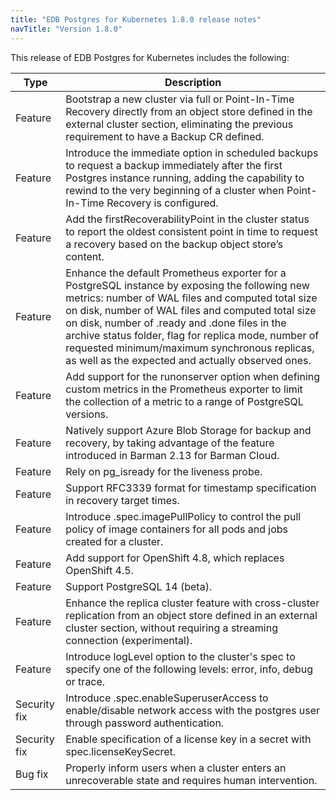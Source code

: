```yaml
---
title: "EDB Postgres for Kubernetes 1.8.0 release notes"
navTitle: "Version 1.8.0"
---
```


This release of EDB Postgres for Kubernetes includes the following:

| Type           | Description                                                                                                                        |
| -------------- | ---------------------------------------------------------------------------------------------------------------------------------- |
| Feature | Bootstrap a new cluster via full or Point-In-Time Recovery directly from an object store defined in the external cluster section, eliminating the previous requirement to have a Backup CR defined. |
| Feature | Introduce the immediate option in scheduled backups to request a backup immediately after the first Postgres instance running, adding the capability to rewind to the very beginning of a cluster when Point-In-Time Recovery is configured. |
| Feature | Add the firstRecoverabilityPoint in the cluster status to report the oldest consistent point in time to request a recovery based on the backup object store’s content. |
| Feature | Enhance the default Prometheus exporter for a PostgreSQL instance by exposing the following new metrics: number of WAL files and computed total size on disk, number of WAL files and computed total size on disk, number of .ready and .done files in the archive status folder, flag for replica mode, number of requested minimum/maximum synchronous replicas, as well as the expected and actually observed ones. |
| Feature | Add support for the runonserver option when defining custom metrics in the Prometheus exporter to limit the collection of a metric to a range of PostgreSQL versions. |
| Feature | Natively support Azure Blob Storage for backup and recovery, by taking advantage of the feature introduced in Barman 2.13 for Barman Cloud. |
| Feature | Rely on pg_isready for the liveness probe. |
| Feature | Support RFC3339 format for timestamp specification in recovery target times. |
| Feature | Introduce .spec.imagePullPolicy to control the pull policy of image containers for all pods and jobs created for a cluster. |
| Feature | Add support for OpenShift 4.8, which replaces OpenShift 4.5. |
| Feature | Support PostgreSQL 14 (beta). |
| Feature | Enhance the replica cluster feature with cross-cluster replication from an object store defined in an external cluster section, without requiring a streaming connection (experimental). |
| Feature | Introduce logLevel option to the cluster's spec to specify one of the following levels: error, info, debug or trace. |
| Security fix | Introduce .spec.enableSuperuserAccess to enable/disable network access with the postgres user through password authentication. |
| Security fix | Enable specification of a license key in a secret with spec.licenseKeySecret. |
| Bug fix | Properly inform users when a cluster enters an unrecoverable state and requires human intervention. |



